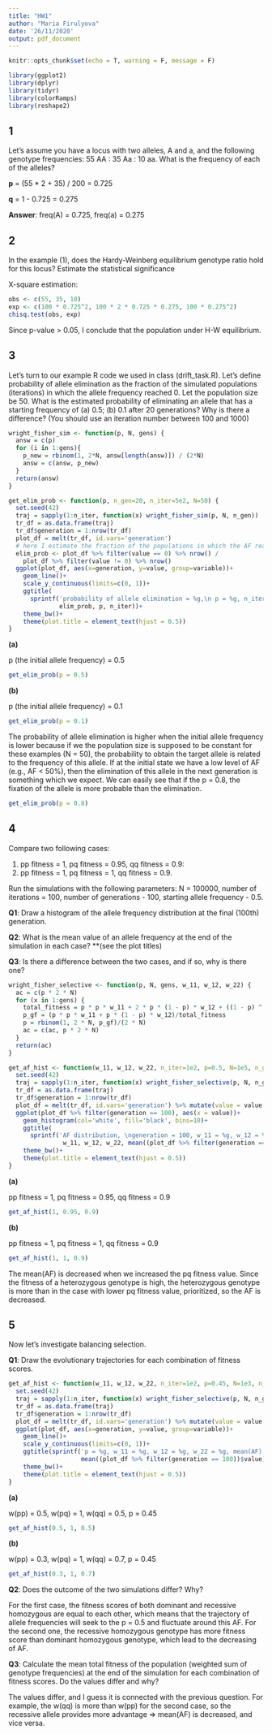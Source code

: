 ```yaml
---
title: "HW1"
author: "Maria Firulyova"
date: '26/11/2020'
output: pdf_document
---
```


```r
knitr::opts_chunk$set(echo = T, warning = F, message = F)
```

```r
library(ggplot2)
library(dplyr)
library(tidyr)
library(colorRamps)
library(reshape2)
```

## 1
Let’s assume you have a locus with two alleles, A and a, and the following genotype frequencies: 55 AA : 35 Aa : 10 aa. What is the frequency of each of the alleles?

**p** = (55 * 2 + 35) / 200 = 0.725

**q** = 1 - 0.725 = 0.275

**Answer**: freq(A) = 0.725, freq(a) = 0.275

## 2

In the example (1), does the Hardy-Weinberg equilibrium genotype ratio hold for this locus? Estimate the statistical significance

X-square estimation:

```r
obs <- c(55, 35, 10)
exp <- c(100 * 0.725^2, 100 * 2 * 0.725 * 0.275, 100 * 0.275^2)
chisq.test(obs, exp)
```
Since p-value > 0.05, I conclude that the population under H-W equilibrium.

## 3
Let’s turn to our example R code we used in class (drift_task.R). Let’s define probability of allele elimination as the fraction of the simulated populations (iterations) in which the allele frequency reached 0. Let the population size be 50. What is the estimated probability of eliminating an allele that has a starting frequency of (a) 0.5; (b) 0.1 after 20 generations? Why is there a difference? (You should use an iteration number between 100 and 1000)

```r
wright_fisher_sim <- function(p, N, gens) {
  answ = c(p)
  for (i in 1:gens){
    p_new = rbinom(1, 2*N, answ[length(answ)]) / (2*N)
    answ = c(answ, p_new)
  } 
  return(answ)
}
```


```r
get_elim_prob <- function(p, n_gen=20, n_iter=5e2, N=50) {
  set.seed(42)
  traj = sapply(1:n_iter, function(x) wright_fisher_sim(p, N, n_gen))
  tr_df = as.data.frame(traj)
  tr_df$generation = 1:nrow(tr_df)
  plot_df = melt(tr_df, id.vars='generation')
  # here I estimate the fraction of the populations in which the AF reached 0
  elim_prob <- plot_df %>% filter(value == 0) %>% nrow() /
    plot_df %>% filter(value != 0) %>% nrow()
  ggplot(plot_df, aes(x=generation, y=value, group=variable))+
    geom_line()+ 
    scale_y_continuous(limits=c(0, 1))+
    ggtitle(
      sprintf('probability of allele elimination = %g,\n p = %g, n_iter = %g',
              elim_prob, p, n_iter))+
    theme_bw()+
    theme(plot.title = element_text(hjust = 0.5))
}
```

**(a)**

p (the initial allele frequency) = 0.5

```r
get_elim_prob(p = 0.5)
```

**(b)**

p (the initial allele frequency) = 0.1

```r
get_elim_prob(p = 0.1)
```

The probability of allele elimination is higher when the initial allele frequency is lower because if we the population size is supposed to be constant for these examples (N = 50), the probability to obtain the target allele is related to the frequency of this allele. If at the initial state we have a low level of AF (e.g., AF < 50%), then the elimination of this allele in the next generation is something which we expect. We can easily see that if the p = 0.8, the fixation of the allele is more probable than the elimination.

```r
get_elim_prob(p = 0.8)
```

## 4

Compare two following cases:

1) pp fitness = 1, pq fitness = 0.95, qq fitness = 0.9:
2) pp fitness = 1, pq fitness = 1, qq fitness = 0.9.

Run the simulations with the following parameters: N = 100000, number of iterations = 100, number of generations - 100, starting allele frequency - 0.5.

**Q1**: Draw a histogram of the allele frequency distribution at the final (100th) generation.

**Q2**: What is the mean value of an allele frequency at the end of the simulation in each case? **(see the plot titles)

**Q3**: Is there a difference between the two cases, and if so, why is there one? 

```r
wright_fisher_selective <- function(p, N, gens, w_11, w_12, w_22) {
  ac = c(p * 2 * N)
  for (x in 1:gens) {
    total_fitness = p * p * w_11 + 2 * p * (1 - p) * w_12 + ((1 - p) ^ 2) * w_22
    p_gf = (p * p * w_11 + p * (1 - p) * w_12)/total_fitness
    p = rbinom(1, 2 * N, p_gf)/(2 * N)
    ac = c(ac, p * 2 * N)
  }
  return(ac)
}
```

```r
get_af_hist <- function(w_11, w_12, w_22, n_iter=1e2, p=0.5, N=1e5, n_gen=1e2) {
  set.seed(42)
  traj = sapply(1:n_iter, function(x) wright_fisher_selective(p, N, n_gen, w_11, w_12, w_22))
  tr_df = as.data.frame(traj)
  tr_df$generation = 1:nrow(tr_df)
  plot_df = melt(tr_df, id.vars='generation') %>% mutate(value = value / (2 * N))
  ggplot(plot_df %>% filter(generation == 100), aes(x = value))+
    geom_histogram(col='white', fill='black', bins=10)+
    ggtitle(
      sprintf('AF distribution, \ngeneration = 100, w_11 = %g, w_12 = %g, w_22 = %g, mean(AF) = %g',
               w_11, w_12, w_22, mean((plot_df %>% filter(generation == 100))$value)))+
    theme_bw()+
    theme(plot.title = element_text(hjust = 0.5))
}
```

**(a)**

pp fitness = 1, pq fitness = 0.95, qq fitness = 0.9

```r
get_af_hist(1, 0.95, 0.9)
```

**(b)**

pp fitness = 1, pq fitness = 1, qq fitness = 0.9

```r
get_af_hist(1, 1, 0.9)
```

The mean(AF) is decreased when we increased the pq fitness value. Since the fitness of a heterozygous genotype is high, the heterozygous genotype is more than in the case with lower pq fitness value, prioritized, so the AF is decreased.

## 5

Now let’s investigate balancing selection.

**Q1**: Draw the evolutionary trajectories for each combination of fitness scores.

```r
get_af_hist <- function(w_11, w_12, w_22, n_iter=1e2, p=0.45, N=1e3, n_gen=1e2) {
  set.seed(42)
  traj = sapply(1:n_iter, function(x) wright_fisher_selective(p, N, n_gen, w_11, w_12, w_22))
  tr_df = as.data.frame(traj)
  tr_df$generation = 1:nrow(tr_df)
  plot_df = melt(tr_df, id.vars='generation') %>% mutate(value = value / (2 * N))
  ggplot(plot_df, aes(x=generation, y=value, group=variable))+
    geom_line()+
    scale_y_continuous(limits=c(0, 1))+
    ggtitle(sprintf('p = %g, w_11 = %g, w_12 = %g, w_22 = %g, mean(AF) = %g', p, w_11, w_12, w_22,
                    mean((plot_df %>% filter(generation == 100))$value)))+
    theme_bw()+
    theme(plot.title = element_text(hjust = 0.5))
}
```

**(a)**

w(pp) = 0.5, w(pq) = 1, w(qq) = 0.5, p = 0.45

```r
get_af_hist(0.5, 1, 0.5)
```

**(b)**

w(pp) = 0.3, w(pq) = 1, w(qq) = 0.7, p = 0.45

```r
get_af_hist(0.3, 1, 0.7)
```

**Q2**: Does the outcome of the two simulations differ? Why?

For the first case, the fitness scores of both dominant and recessive homozygous are equal to each other, which means that the trajectory of allele frequencies will seek to the p = 0.5 and fluctuate around this AF. For the second one, the recessive homozygous genotype has more fitness score than dominant homozygous genotype, which lead to the decreasing of AF.

**Q3**: Calculate the mean total fitness of the population (weighted sum of genotype frequencies) at the end of the simulation for each combination of fitness scores. Do the values differ and why?

The values differ, and I guess it is connected with the previous question. For example, the w(qq) is more than w(pp) for the second case, so the recessive allele provides more advantage => mean(AF) is decreased, and vice versa.